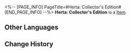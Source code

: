 <%-- [PAGE_INFO]
PageTitle=#Herta: Collector's Edition#
[END_PAGE_INFO] --%>
{{Item Infobox
|id          = 250602
|image       = Item Herta- Collector's Edition.png
|type        = 
|invCategory = 
|rarity      = 4
|effect      = 
|description = After displaying this in the Probability Museum, the Divergent Universe Curio store in Store Domains will increase the amount of purchasable Curios by 1.
}}
{{Description|The great Madam Herta. Even as her puppet, its every action is still suffused with the brilliance of intellect.}}
'''Herta: Collector's Edition''' is a [[Item]].

==Other Languages==
{{Other Languages
|en   = Herta: Collector's Edition
|zhs  = 黑塔•典藏版
|zht  = 黑塔•典藏版
|ja   = ヘルタ・コレクターズエディション
|ko   = 헤르타•소장판
|es   = Herta: edición de coleccionista
|fr   = Herta édition collector
|ru   = Герта: Коллекционная версия
|th   = Herta: ฉบับนักสะสม
|vi   = Herta - Bản Sưu Tập
|de   = Herta – Sammleredition
|id   = Herta: Edisi Kolektor
|pt   = Herta: Edição de Colecionador
}}

==Change History==
{{Change History|2.3}}